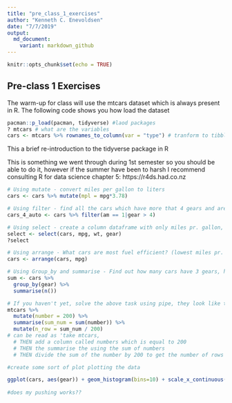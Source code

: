 ```yaml
---
title: "pre_class_1_exercises"
author: "Kenneth C. Enevoldsen"
date: "7/7/2019"
output:   
  md_document:
    variant: markdown_github
---
```


```r
knitr::opts_chunk$set(echo = TRUE)
```

## Pre-class 1 Exercises

The warm-up for class will use the mtcars dataset which is always present in R.
The following code shows you how load the dataset

```r
pacman::p_load(pacman, tidyverse) #laod packages
? mtcars # what are the variables
cars <- mtcars %>% rownames_to_column(var = "type") # tranform to tibble
```


This a brief re-introduction to the tidyverse package in R

This is something we went through during 1st semester so you should be able to do it, however if the summer have been to harsh I recommend consulting R for data science chapter 5: https://r4ds.had.co.nz
```r
# Using mutate - convert miles per gallon to liters
cars <- cars %>% mutate(mpl = mpg*3.78)

# Using filter - find all the cars which have more that 4 gears and are automatic
cars_4_auto <- cars %>% filter(am == 1|gear > 4)

# Using select - create a column dataframe with only miles pr. gallon, weight and number og gears
select <- select(cars, mpg, wt, gear)
?select

# Using arrange - What cars are most fuel efficient? (lowest miles pr. liter/gallon)
cars <- arrange(cars, mpg)

# Using Group_by and summarise - Find out how many cars have 3 gears, how many have 4 and how many have 5 (tip use n(), with summarise to count number of occurences)
sum <- cars %>% 
  group_by(gear) %>% 
  summarise(n())

# If you haven't yet, solve the above task using pipe, they look like this '%>%' and can be read as 'then' e.g. the following lines:
mtcars %>% 
  mutate(number = 200) %>% 
  summarise(sum_num = sum(number)) %>% 
  mutate(n_row = sum_num / 200)
# can be read as 'take mtcars, 
  # THEN add a column called numbers which is equal to 200
  # THEN the summarise the using the sum of numbers 
  # THEN divide the sum of the number by 200 to get the number of rows

#create some sort of plot plotting the data

ggplot(cars, aes(gear)) + geom_histogram(bins=10) + scale_x_continuous(breaks=c(3,4,5)) + xlab("number of gears") + ylab("amount of cars")
      
#does my pushing works??
```


